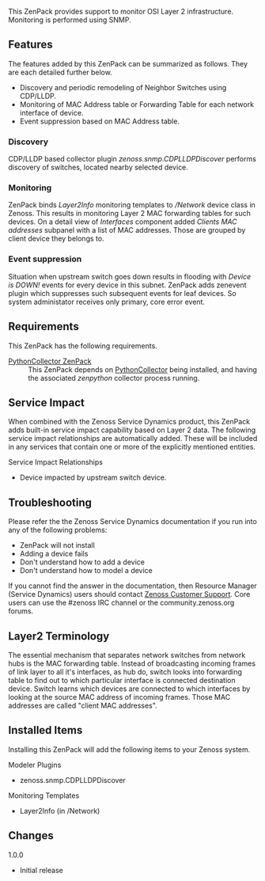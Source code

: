 This ZenPack provides support to monitor OSI Layer 2 infrastructure. Monitoring is performed using SNMP.

== Features ==

The features added by this ZenPack can be summarized as follows. They are each detailed further below.

* Discovery and periodic remodeling of Neighbor Switches using CDP/LLDP.
* Monitoring of MAC Address table or Forwarding Table for each network interface of device.
* Event suppression based on MAC Address table.

=== Discovery ===

CDP/LLDP based collector plugin ''zenoss.snmp.CDPLLDPDiscover'' performs discovery of switches, located nearby selected device.

=== Monitoring ===

ZenPack binds ''Layer2Info'' monitoring templates to ''/Network'' device class in Zenoss. This results in monitoring Layer 2 MAC forwarding tables for such devices. On a detail view of ''Interfaces'' component added ''Clients MAC addresses'' subpanel with a list of MAC addresses. Those are grouped by client device they belongs to.

=== Event suppression ===

Situation when upstream switch goes down results in flooding with ''Device is DOWN!'' events for every device in this subnet. ZenPack adds zenevent plugin which suppresses such subsequent events for leaf devices. So system administator receives only primary, core error event.

== Requirements ==

This ZenPack has the following requirements.

;[[ZenPack:PythonCollector|PythonCollector ZenPack]]
: This ZenPack depends on [[ZenPack:PythonCollector|PythonCollector]] being installed, and having the associated ''zenpython'' collector process running.

== Service Impact ==

When combined with the Zenoss Service Dynamics product, this ZenPack adds built-in service impact capability based on Layer 2 data. The following service impact relationships are automatically added. These will be included in any services that contain one or more of the explicitly mentioned entities.

;Service Impact Relationships
* Device impacted by upstream switch device.

== Troubleshooting ==

Please refer the the Zenoss Service Dynamics documentation if you run into any of the following problems:

* ZenPack will not install
* Adding a device fails
* Don't understand how to add a device
* Don't understand how to model a device

If you cannot find the answer in the documentation, then Resource Manager (Service Dynamics) users should contact [https://support.zenoss.com Zenoss Customer Support]. Core users can use the #zenoss IRC channel or the community.zenoss.org forums.

== Layer2 Terminology ==
The essential mechanism that separates network switches from network hubs is the MAC forwarding table. Instead of broadcasting incoming frames of link layer to all it's interfaces, as hub do, switch looks into forwarding table to find out to which particular interface is connected destination device. Switch learns which devices are connected to which interfaces by looking at the source MAC address of incoming frames. Those MAC addresses are called "client MAC addresses".

== Installed Items ==

Installing this ZenPack will add the following items to your Zenoss system.

;Modeler Plugins
* zenoss.snmp.CDPLLDPDiscover

;Monitoring Templates
* Layer2Info (in /Network)

== Changes ==
;1.0.0
* Initial release
